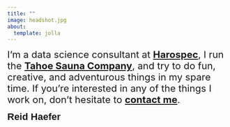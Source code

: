 ```yaml
---
title: ""
image: headshot.jpg
about:
  template: jolla
---
```

<span style="font-size: 22px;">
I’m a data science consultant at [**Harospec**](https://reidhaefer.rbind.io/), I run the [**Tahoe Sauna Company**](https://subscribepage.io/tahoesaunaco), and try to do fun, creative, and adventurous things in my spare time. If you’re interested in any of the things I work on, don’t hesitate to  [**contact me**](mailto:reidhaefer14@gmail.com).
</span>

<span style="font-family: 'Arial', sans-serif; font-size: 22px;">
**Reid Haefer**
</span>
